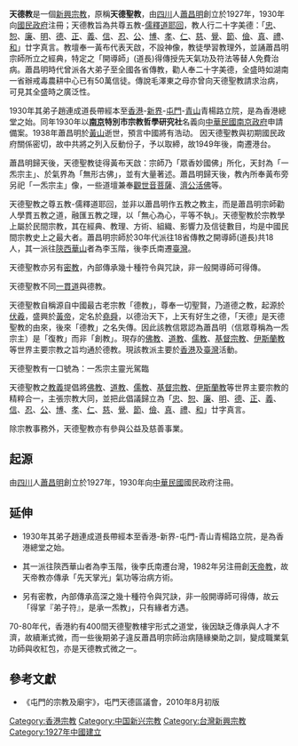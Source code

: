 {{no footnotes|time=2013-07-03T06:23:55+00:00}}
{{onesource|time=2013-07-03T06:23:55+00:00}}
'''天德教'''是一個[[新興宗教|新興宗教]]，原稱'''天德聖教'''，由[[四川|四川]]人[[蕭昌明|蕭昌明]]創立於1927年，1930年向[[國民政府|國民政府]]注冊；天德教旨為共尊五教-[[儒教_(宗教)|儒]][[釋|釋]][[道教|道]][[基督教|耶]][[回教|回]]，教人行二十字美德：「[[忠|忠]]、[[恕|恕]]、[[廉|廉]]、[[明|明]]、[[德|德]]、[[正|正]]、[[義|義]]、[[信|信]]、[[忍|忍]]、[[公|公]]、[[博|博]]、[[孝|孝]]、[[仁|仁]]、[[慈|慈]]、[[覺|覺]]、[[節|節]]、[[儉|儉]]、[[真|真]]、[[禮|禮]]、[[和|和]]」廿字真言。教壇奉一黃布代表天啟，不設神像，教徒學習教理外，並誦蕭昌明宗師所立之經典，特定之「開導師」(道長)得傳授先天氣功及符法等替人免費治病。蕭昌明時代曾派各大弟子至全國各省傳教，勸人奉二十字美德，全盛時如湖南一省辦戒毒農耕中心已有50萬信徒。傳說毛澤東之母亦曾向天德聖教請求治病，可見其全盛時之廣泛性。

1930年其弟子趙連成道長帶經本至[[香港|香港]]-[[新界|新界]]-[[屯門|屯門]]-[[青山_(香港)|青山]]青楊路立院，是為香港總堂之始。同年1930年以'''[[南京|南京]]特別市宗教哲學研究社'''名義向[[中華民國|中華民國]][[南京政府|南京政府]]申請備案。1938年蕭昌明於[[黃山|黃山]]逝世，預言中國將有浩动。
因天德聖教與初期國民政府關係密切，故中共將之列入反動份子，予以取締，故1949年後，南遷港台。

蕭昌明歸天後，天德聖教徒得黃布天啟：宗師乃「眾香妙國佛」所化，天封為「一炁宗主」、於氣界為「無形古佛」，並有大量著述。蕭昌明歸天後，教內所奉黃布旁另祀「一炁宗主」像，一些道壇兼奉[[觀世音|觀世音]][[菩薩|菩薩]]、[[濟公|濟公]][[活佛|活佛]]等。

天德聖教之尊五教-儒釋道耶回，並非以蕭昌明作五教之教主，而是蕭昌明宗師勸人學貫五教之道，融匯五教之理，以「無心為心，平等不執」。天德聖教於宗教學上屬於民間宗教，其在經典、教理、方術、組織、影響力及信徒數目，均是中國民間宗教史上之最大者。蕭昌明宗師於30年代派往18省傳教之開導師(道長)共18人，其一派往[[陝西|陝西]][[華山|華山]]者為李玉階，後李氏南遷[[臺灣|臺灣]]。


天德聖教亦另有[[密教|密教]]，內部傳承幾十種符令與咒訣，非一般開導師可得傳。

天德聖教不同[[一貫道|一貫道]]與德教。

天德聖教自稱源自中國最古老宗教「德教」，尊奉一切聖賢，乃道德之教，起源於[[伏羲|伏羲]]，盛興於[[黃帝|黃帝]]，定名於[[堯|堯]][[舜|舜]]，以德治天下，上天有好生之德，「天德」是天德聖教的由來，後來「德教」之名失傳。因此該教信眾認為蕭昌明（信眾尊稱為一炁宗主）是「復教」而非「創教」。現存的[[佛教|佛教]]、[[道教|道教]]、[[儒教_(宗教)|儒教]]、[[基督宗教|基督宗教]]、[[伊斯蘭教|伊斯蘭教]]等世界主要宗教之旨均通於德教。現該教派主要於[[香港|香港]]及[[臺灣|臺灣]]活動。

天德聖教有一口號為：一炁宗主靈光駕臨

天德聖教之[[教義|教義]]提倡將[[佛教|佛教]]、[[道教|道教]]、[[儒教_(宗教)|儒教]]、[[基督宗教|基督宗教]]、[[伊斯蘭教|伊斯蘭教]]等世界主要宗教的精粹合一，主張宗教大同，並把此倡議歸立為「[[忠|忠]]、[[恕|恕]]、[[廉|廉]]、[[明|明]]、[[德|德]]、[[正|正]]、[[義|義]]、[[信|信]]、[[忍|忍]]、[[公|公]]、[[博|博]]、[[孝|孝]]、[[仁|仁]]、[[慈|慈]]、[[覺|覺]]、[[節|節]]、[[儉|儉]]、[[真|真]]、[[禮|禮]]、[[和|和]]」廿字真言。

除宗教事務外，天德聖教亦有參與公益及慈善事業。

==起源==
由[[四川|四川]]人[[蕭昌明|蕭昌明]]創立於1927年，1930年向[[中華民國|中華民國]]國民政府注冊。
==延伸==
*1930年其弟子趙連成道長帶經本至香港-新界-屯門-青山青楊路立院，是為香港總堂之始。

*其一派往陝西華山者為李玉階，後李氏南遷台灣，1982年另注冊創[[天帝教|天帝教]]，故天帝教亦傳承「先天掌光」氣功等治病方術。

*另有密教，內部傳承高深之幾十種符令與咒訣，非一般開導師可得傳，故云「得掌『弟子符』，是承一炁教」，只有緣者方遇。

70-80年代，香港約有400間天德聖教樓宇形式之道堂，後因缺乏傳承與人才不濟，故續漸式微，而一些後期弟子違反蕭昌明宗師治病隨緣樂助之訓，變成職業氣功師與收紅包，亦是天德教式微之一。
==參考文獻==
*《屯門的宗教及廟宇》，屯門天德區議會，2010年8月初版

{{宗教}}

[[Category:香港宗教|Category:香港宗教]]
[[Category:中国新兴宗教|Category:中国新兴宗教]]
[[Category:台灣新興宗教|Category:台灣新興宗教]]
[[Category:1927年中國建立|Category:1927年中國建立]]